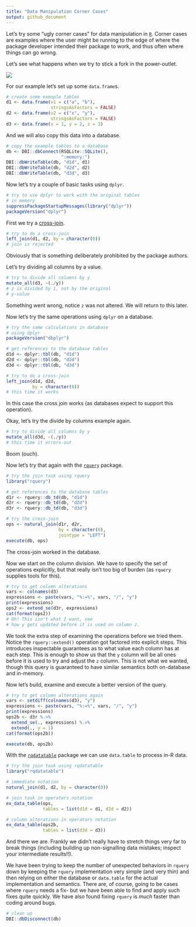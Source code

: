 ```yaml
---
title: "Data Manipulation Corner Cases"
output: github_document
---
```


Let's try some "ugly corner cases" for data manipulation in [`R`](https://www.r-project.org). Corner cases are examples where the user might be running to the edge of where the package developer intended their package to work, and thus often where things can go wrong.

Let's see what happens when we try to stick a fork in the power-outlet.

![](fork.jpg)

For our example let's set up some `data.frame`s.

```r
# create some exmaple tables
d1 <- data.frame(v1 = c("a", "b"),
                 stringsAsFactors = FALSE)
d2 <- data.frame(v2 = c("x", "y"),
                 stringsAsFactors = FALSE)
d3 <- data.frame(x = 1, y = 2, z = 3)
``` 

And we will also copy this data into a database.

```r
# copy the example tables to a database
db <- DBI::dbConnect(RSQLite::SQLite(),
                     ":memory:")
DBI::dbWriteTable(db, "d1d", d1)
DBI::dbWriteTable(db, "d2d", d2)
DBI::dbWriteTable(db, "d3d", d3)
``` 

Now let's try a couple of basic tasks using `dplyr`.

```r
# try to use dplyr to work with the original tables
# in memory
suppressPackageStartupMessages(library("dplyr"))
packageVersion("dplyr")
``` 

First we try a [cross-join](https://en.wikipedia.org/wiki/Join_(SQL)#Cross_join).

```r
# try to do a cross-join
left_join(d1, d2, by = character(0))
# join is rejected
``` 

Obviously that is something deliberately prohibited by the package authors.

Let's try dividing all columns by a value.

```r
# try to divide all columns by y
mutate_all(d3, ~(./y))
# z is divided by 1, not by the original
# y-value
``` 

Something went wrong, notice `z` was not altered.  We will return to this later.

Now let's try the same operations using `dplyr` on a database.


```r
# try the same calculations in database
# using dplyr
packageVersion("dbplyr")

# get references to the database tables
d1d <- dplyr::tbl(db, "d1d")
d2d <- dplyr::tbl(db, "d2d")
d3d <- dplyr::tbl(db, "d3d")

# try to do a cross-join
left_join(d1d, d2d,
          by = character(0))
# this time it works
``` 

In this case the cross join works (as databases expect to support this operation).

Okay, let's try the divide by columns example again.

```r
# try to divide all columns by y
mutate_all(d3d, ~(./y))
# this time it errors-out
``` 

Boom (ouch).

Now let's try that again with the [`rquery`](https://github.com/WinVector/rquery/) package.

```r
# try the join task using rquery
library("rquery")

# get references to the database tables
d1r <- rquery::db_td(db, "d1d")
d2r <- rquery::db_td(db, "d2d")
d3r <- rquery::db_td(db, "d3d")

# try the cross-join
ops <- natural_join(d1r, d2r,
                    by = character(0),
                    jointype = "LEFT")
execute(db, ops)
``` 

The cross-join worked in the database.

Now we start on the column division.  We have to specify
the set of operations explicitly, but that really isn't too
big of burden (as `rquery` supplies tools for this).

```r
# try to get column alterations
vars <- colnames(d3)
expressions <- paste(vars, "%:=%", vars, "/", "y")
print(expressions)
ops2 <- extend_se(d3r, expressions)
cat(format(ops2))
# Oh! This isn't what I want, see
# how y gets updated before it is used on column z.
``` 

We took the extra step of examining the operations before
we tried them.  Notice the `rquery::extend()` operation
got factored into explicit steps.  This introduces inspectable guarantees
as to what value each column has at each step.  This is enough
to show us that the `y` column will be all ones before it is used
to try and adjust the `z` column.  This is not what we wanted, though
this query is guaranteed to have similar semantics both on-database and
in-memory.

Now let's build, examine and execute a better version of the query.

```r
# try to get column alterations again
vars <- setdiff(colnames(d3), "y")
expressions <- paste(vars, "%:=%", vars, "/", "y")
print(expressions)
ops2b <- d3r %.>%
  extend_se(., expressions) %.>%
  extend(., y = 1)
cat(format(ops2b))

execute(db, ops2b)
``` 

With the [`rqdatatable`](https://github.com/WinVector/rqdatatable/) package we can use `data.table` to process
in-R data.

```r
# try the join task using rqdatatable
library("rqdatatable")

# immediate notation
natural_join(d1, d2, by = character(0))

# join task in operators notation
ex_data_table(ops,
              tables = list(d1d = d1, d2d = d2))

# column alterations in operators notation
ex_data_table(ops2b,
              tables = list(d3d = d3))
``` 

And there we are.  Frankly we didn't really have to stretch things very far to break things (including building up non-signalling data mistakes; inspect your intermediate results!!).

We have been trying to keep the number of unexpected behaviors in `rquery` down by keeping the `rquery`  implementation very simple (and very thin) and then relying on either the database or `data.table` for the actual implementation and semantics.  There are, of course, going to be cases where `rquery` needs a fix- but we have been able to find and apply such fixes quite quickly.  We have also found fixing `rquery` is *much* faster than coding around bugs.

```r
# clean up
DBI::dbDisconnect(db)
```

